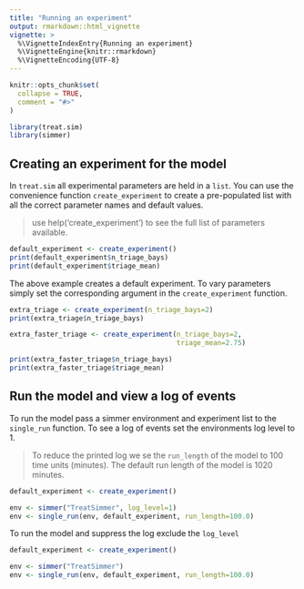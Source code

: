 ```yaml
---
title: "Running an experiment"
output: rmarkdown::html_vignette
vignette: >
  %\VignetteIndexEntry{Running an experiment}
  %\VignetteEngine{knitr::rmarkdown}
  %\VignetteEncoding{UTF-8}
---
```


```r
knitr::opts_chunk$set(
  collapse = TRUE,
  comment = "#>"
)
```

```r
library(treat.sim)
library(simmer)
```

## Creating an experiment for the model

In `treat.sim` all experimental parameters are held in a `list`. You can use the convenience function `create_experiment` to create a pre-populated list with all the correct parameter names and default values.

> use help('create_experiment') to see the full list of parameters available. 

```r
default_experiment <- create_experiment()
print(default_experiment$n_triage_bays)
print(default_experiment$triage_mean)
```

The above example creates a default experiment. To vary parameters simply set the corresponding argument in the `create_experiment` function.

```r
extra_triage <- create_experiment(n_triage_bays=2)
print(extra_triage$n_triage_bays)

extra_faster_triage <- create_experiment(n_triage_bays=2,
                                         triage_mean=2.75)

print(extra_faster_triage$n_triage_bays)
print(extra_faster_triage$triage_mean)
```

## Run the model and view a log of events

To run the model pass a simmer environment and experiment list to the `single_run` function. To see a log of events set the environments log level to 1.

> To reduce the printed log we se the `run_length` of the model to 100 time units (minutes). The default run length of the model is 1020 minutes.

```r
default_experiment <- create_experiment()

env <- simmer("TreatSimmer", log_level=1)
env <- single_run(env, default_experiment, run_length=100.0)
```

To run the model and suppress the log exclude the `log_level`

```r
default_experiment <- create_experiment()

env <- simmer("TreatSimmer")
env <- single_run(env, default_experiment, run_length=100.0)
```

